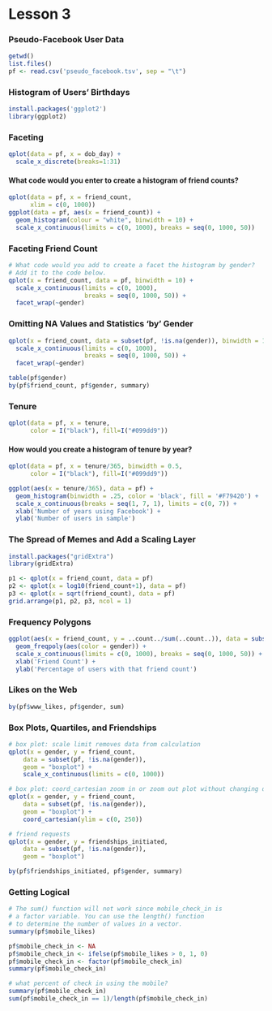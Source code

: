 Lesson 3
========================================================
### Pseudo-Facebook User Data
```r
getwd()
list.files()
pf <- read.csv('pseudo_facebook.tsv', sep = "\t")
```


### Histogram of Users' Birthdays
```r
install.packages('ggplot2')
library(ggplot2)
```


### Faceting
```r
qplot(data = pf, x = dob_day) +
  scale_x_discrete(breaks=1:31)
```


#### What code would you enter to create a histogram of friend counts?
```r
qplot(data = pf, x = friend_count,
      xlim = c(0, 1000))
ggplot(data = pf, aes(x = friend_count)) +
  geom_histogram(colour = "white", binwidth = 10) +
  scale_x_continuous(limits = c(0, 1000), breaks = seq(0, 1000, 50))

```


### Faceting Friend Count
```r
# What code would you add to create a facet the histogram by gender?
# Add it to the code below.
qplot(x = friend_count, data = pf, binwidth = 10) +
  scale_x_continuous(limits = c(0, 1000),
                     breaks = seq(0, 1000, 50)) +
  facet_wrap(~gender)
```


### Omitting NA Values and Statistics 'by' Gender
```r
qplot(x = friend_count, data = subset(pf, !is.na(gender)), binwidth = 10) +
  scale_x_continuous(limits = c(0, 1000),
                     breaks = seq(0, 1000, 50)) +
  facet_wrap(~gender)

table(pf$gender)
by(pf$friend_count, pf$gender, summary)
```


### Tenure
```r
qplot(data = pf, x = tenure, 
      color = I("black"), fill=I("#099dd9"))
```


#### How would you create a histogram of tenure by year?
```r
qplot(data = pf, x = tenure/365, binwidth = 0.5,
      color = I("black"), fill=I("#099dd9"))

ggplot(aes(x = tenure/365), data = pf) + 
  geom_histogram(binwidth = .25, color = 'black', fill = '#F79420') +
  scale_x_continuous(breaks = seq(1, 7, 1), limits = c(0, 7)) + 
  xlab('Number of years using Facebook') + 
  ylab('Number of users in sample')
```


### The Spread of Memes and Add a Scaling Layer
```r
install.packages("gridExtra")
library(gridExtra)

p1 <- qplot(x = friend_count, data = pf)
p2 <- qplot(x = log10(friend_count+1), data = pf)
p3 <- qplot(x = sqrt(friend_count), data = pf)
grid.arrange(p1, p2, p3, ncol = 1)
```


### Frequency Polygons
```r
ggplot(aes(x = friend_count, y = ..count../sum(..count..)), data = subset(pf, !is.na(gender))) +
  geom_freqpoly(aes(color = gender)) + 
  scale_x_continuous(limits = c(0, 1000), breaks = seq(0, 1000, 50)) + 
  xlab('Friend Count') + 
  ylab('Percentage of users with that friend count')
```


### Likes on the Web
```r
by(pf$www_likes, pf$gender, sum)
```


### Box Plots, Quartiles, and Friendships
```r
# box plot: scale limit removes data from calculation
qplot(x = gender, y = friend_count,
	data = subset(pf, !is.na(gender)),
	geom = "boxplot") +
	scale_x_continuous(limits = c(0, 1000))

# box plot: coord_cartesian zoom in or zoom out plot without changing data
qplot(x = gender, y = friend_count,
	data = subset(pf, !is.na(gender)),
	geom = "boxplot") +
	coord_cartesian(ylim = c(0, 250))

# friend requests
qplot(x = gender, y = friendships_initiated,
	data = subset(pf, !is.na(gender)),
	geom = "boxplot")

by(pf$friendships_initiated, pf$gender, summary)
```


### Getting Logical
```r
# The sum() function will not work since mobile_check_in is 
# a factor variable. You can use the length() function 
# to determine the number of values in a vector.
summary(pf$mobile_likes)

pf$mobile_check_in <- NA
pf$mobile_check_in <- ifelse(pf$mobile_likes > 0, 1, 0)
pf$mobile_check_in <- factor(pf$mobile_check_in)
summary(pf$mobile_check_in)

# what percent of check in using the mobile?
summary(pf$mobile_check_in)
sum(pf$mobile_check_in == 1)/length(pf$mobile_check_in)
```
